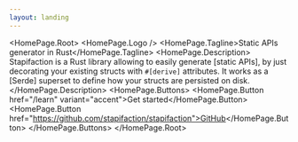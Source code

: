 ```yaml
---
layout: landing
---
```



<HomePage.Root>
  <HomePage.Logo />
  <HomePage.Tagline>Static APIs generator in Rust</HomePage.Tagline>
  <HomePage.Description>
    Stapifaction is a Rust library allowing to easily generate [static APIs],
    by just decorating your existing structs with `#[derive]` attributes.
    It works as a [Serde] superset to define how your structs are persisted
    on disk.
  </HomePage.Description>
  <HomePage.Buttons>
    <HomePage.Button href="/learn" variant="accent">Get started</HomePage.Button>
    <HomePage.Button href="https://github.com/stapifaction/stapifaction">GitHub</HomePage.Button>
  </HomePage.Buttons>
</HomePage.Root>